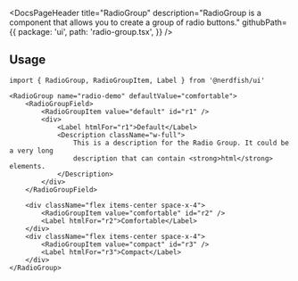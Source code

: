 <DocsPageHeader
	title="RadioGroup"
	description="RadioGroup is a component that allows you to create a group of radio buttons."
	githubPath={{
		package: 'ui',
		path: 'radio-group.tsx',
	}}
/>

<ComponentExample src="/src/app/docs/components/radio-group/example.tsx">
	<RadioGroupExample />
</ComponentExample>

## Usage

```tsx
import { RadioGroup, RadioGroupItem, Label } from '@nerdfish/ui'
```

```tsx
<RadioGroup name="radio-demo" defaultValue="comfortable">
	<RadioGroupField>
		<RadioGroupItem value="default" id="r1" />
		<div>
			<Label htmlFor="r1">Default</Label>
			<Description className="w-full">
				This is a description for the Radio Group. It could be a very long
				description that can contain <strong>html</strong> elements.
			</Description>
		</div>
	</RadioGroupField>

	<div className="flex items-center space-x-4">
		<RadioGroupItem value="comfortable" id="r2" />
		<Label htmlFor="r2">Comfortable</Label>
	</div>
	<div className="flex items-center space-x-4">
		<RadioGroupItem value="compact" id="r3" />
		<Label htmlFor="r3">Compact</Label>
	</div>
</RadioGroup>
```
